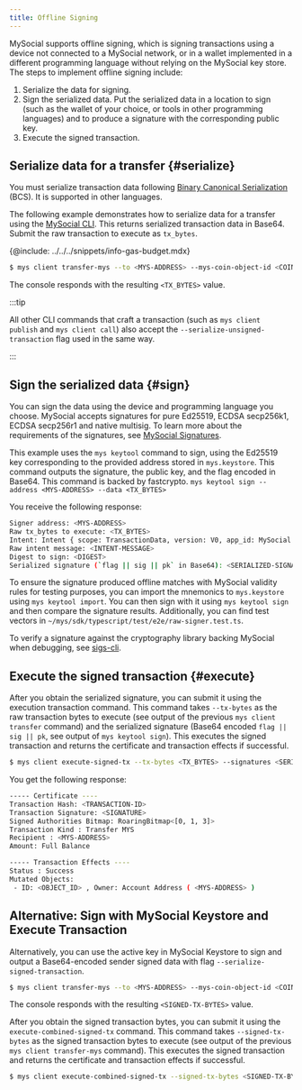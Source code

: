 ```yaml
---
title: Offline Signing
---
```


MySocial supports offline signing, which is signing transactions using a device not connected to a MySocial network, or in a wallet implemented in a different programming language without relying on the MySocial key store. The steps to implement offline signing include:

1. Serialize the data for signing.
1. Sign the serialized data. Put the serialized data in a location to sign (such as the wallet of your choice, or tools in other programming languages) and to produce a signature with the corresponding public key.
1. Execute the signed transaction.

## Serialize data for a transfer {#serialize}

You must serialize transaction data following [Binary Canonical Serialization](https://crates.io/crates/bcs) (BCS). It is supported in other languages.

The following example demonstrates how to serialize data for a transfer using the [MySocial CLI](/references/cli.mdx). This returns serialized transaction data in Base64. Submit the raw transaction to execute as `tx_bytes`.

{@include: ../../../snippets/info-gas-budget.mdx}

```sh
$ mys client transfer-mys --to <MYS-ADDRESS> --mys-coin-object-id <COIN-OBJECT-ID> --gas-budget <GAS-AMOUNT> --serialize-unsigned-transaction
```

The console responds with the resulting `<TX_BYTES>` value.


:::tip

All other CLI commands that craft a transaction (such as `mys client publish` and `mys client call`) also accept the `--serialize-unsigned-transaction` flag used in the same way.

:::

## Sign the serialized data {#sign}

You can sign the data using the device and programming language you choose. MySocial accepts signatures for pure Ed25519, ECDSA secp256k1, ECDSA secp256r1 and native multisig. To learn more about the requirements of the signatures, see [MySocial Signatures](./signatures.mdx).

This example uses the `mys keytool` command to sign, using the Ed25519 key corresponding to the provided address stored in `mys.keystore`. This command outputs the signature, the public key, and the flag encoded in Base64. This command is backed by fastcrypto.
`mys keytool sign --address <MYS-ADDRESS> --data <TX_BYTES>`

You receive the following response:

```sh
Signer address: <MYS-ADDRESS>
Raw tx_bytes to execute: <TX_BYTES>
Intent: Intent { scope: TransactionData, version: V0, app_id: MySocial }
Raw intent message: <INTENT-MESSAGE>
Digest to sign: <DIGEST>
Serialized signature (`flag || sig || pk` in Base64): <SERIALIZED-SIGNATURE>
```

To ensure the signature produced offline matches with MySocial validity rules for testing purposes, you can import the mnemonics to `mys.keystore` using `mys keytool import`. You can then sign with it using `mys keytool sign` and then compare the signature results. Additionally, you can find test vectors in `~/mys/sdk/typescript/test/e2e/raw-signer.test.ts`.

To verify a signature against the cryptography library backing MySocial when debugging, see [sigs-cli](https://github.com/MystenLabs/fastcrypto/blob/4cf71bd8b3a373495beeb77ce81c27827516c218/fastcrypto-cli/src/sigs_cli.rs).

## Execute the signed transaction {#execute}

After you obtain the serialized signature, you can submit it using the execution transaction command. This command takes `--tx-bytes` as the raw transaction bytes to execute (see output of the previous `mys client transfer` command) and the serialized signature (Base64 encoded `flag || sig || pk`, see output of `mys keytool sign`). This executes the signed transaction and returns the certificate and transaction effects if successful.

```sh
$ mys client execute-signed-tx --tx-bytes <TX_BYTES> --signatures <SERIALIZED-SIGNATURE>
```

You get the following response:

```sh
----- Certificate ----
Transaction Hash: <TRANSACTION-ID>
Transaction Signature: <SIGNATURE>
Signed Authorities Bitmap: RoaringBitmap<[0, 1, 3]>
Transaction Kind : Transfer MYS
Recipient : <MYS-ADDRESS>
Amount: Full Balance

----- Transaction Effects ----
Status : Success
Mutated Objects:
 - ID: <OBJECT_ID> , Owner: Account Address ( <MYS-ADDRESS> )
```

## Alternative: Sign with MySocial Keystore and Execute Transaction

Alternatively, you can use the active key in MySocial Keystore to sign and output a Base64-encoded sender signed data with flag `--serialize-signed-transaction`. 

```sh
$ mys client transfer-mys --to <MYS-ADDRESS> --mys-coin-object-id <COIN-OBJECT-ID> --gas-budget <GAS-AMOUNT> --serialize-signed-transaction
```

The console responds with the resulting `<SIGNED-TX-BYTES>` value.

After you obtain the signed transaction bytes, you can submit it using the `execute-combined-signed-tx` command. This command takes `--signed-tx-bytes` as the signed transaction bytes to execute (see output of the previous `mys client transfer-mys` command). This executes the signed transaction and returns the certificate and transaction effects if successful.

```sh
$ mys client execute-combined-signed-tx --signed-tx-bytes <SIGNED-TX-BYTES>
```